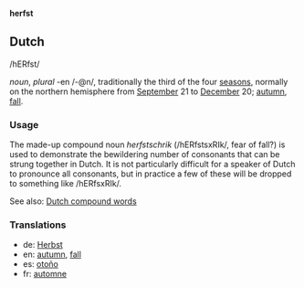'''herfst'''

== Dutch == 

/hERfst/

''noun'', ''plural'' -en /-@n/, traditionally the third of the four [[season]]s, normally on the northern hemisphere from [[September]] 21 to [[December]] 20; [[autumn]], [[fall]].

=== Usage ===

The made-up compound noun ''herfstschrik'' (/hERfstsxRIk/, fear of fall?) is used to demonstrate the bewildering number of consonants that can be strung together in Dutch. It is not particularly difficult for a speaker of Dutch to pronounce all consonants, but in practice a few of these will be dropped to something like /hERfsxRIk/.

See also: [[Dutch compound words]]

=== Translations ===
*de: [[Herbst]]
*en: [[autumn]], [[fall]]
*es: [[otoño]]
*fr: [[automne]]